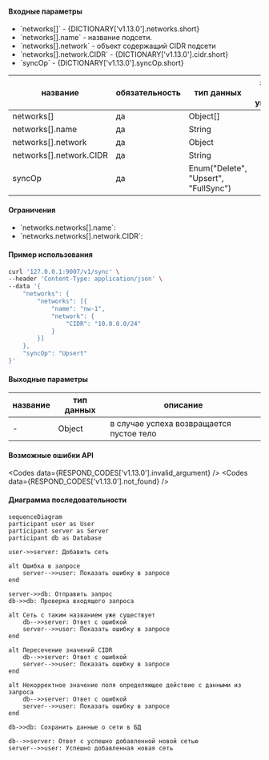 
#### Входные параметры

<ul>
  <li>`networks[]` - {DICTIONARY['v1.13.0'].networks.short}</li>
  <li>`networks[].name` - название подсети.</li>
  <li>`networks[].network` - объект содержащий CIDR подсети</li>
  <li>`networks[].network.CIDR` - {DICTIONARY['v1.13.0'].cidr.short}</li>
  <li>`syncOp` - {DICTIONARY['v1.13.0'].syncOp.short}</li>
</ul>

<div className="scrollable-x">
  <table>
    <thead>
      <tr>
        <th>название</th>
        <th>обязательность</th>
        <th>тип данных</th>
        <th>значение по умолчанию</th>
      </tr>
    </thead>
    <tbody>
      <tr>
        <td>networks[]</td>
        <td>да</td>
        <td>Object[]</td>
        <td></td>
      </tr>
      <tr>
        <td>networks[].name</td>
        <td>да</td>
        <td>String</td>
        <td></td>
      </tr>
      <tr>
        <td>networks[].network</td>
        <td>да</td>
        <td>Object</td>
        <td></td>
      </tr>
      <tr>
        <td>networks[].network.CIDR</td>
        <td>да</td>
        <td>String</td>
        <td></td>
      </tr>
      <tr>
        <td>syncOp</td>
        <td>да</td>
        <td>Enum("Delete", "Upsert", "FullSync")</td>
        <td></td>
      </tr>
    </tbody>
  </table>
</div>

<h4 className="custom-heading">Ограничения</h4>

<ul>
  <li>
    `networks.networks[].name`:
    <Restrictions data={RESTRICTIONS['v1.13.0'].name} />
  </li>
  <li>
    `networks.networks[].network.CIDR`:
    <Restrictions data={RESTRICTIONS['v1.13.0'].cidr} />
  </li>
</ul>

<h4 className="custom-heading">Пример использования</h4>

```bash
curl '127.0.0.1:9007/v1/sync' \
--header 'Content-Type: application/json' \
--data '{
    "networks": {
        "networks": [{
            "name": "nw-1",
            "network": {
                "CIDR": "10.0.0.0/24"
            }
        }]
    },
    "syncOp": "Upsert"
}'
```

<h4 className="custom-heading">Выходные параметры</h4>

<div className="scrollable-x">
  <table>
    <thead>
      <tr>
        <th>название</th>
        <th>тип данных</th>
        <th>описание</th>
      </tr>
    </thead>
    <tbody>
      <tr>
        <td>-</td>
        <td>Object</td>
        <td>в случае успеха возвращается пустое тело</td>
      </tr>
    </tbody>
  </table>
</div>

<h4 className="custom-heading">Возможные ошибки API</h4>

<Codes data={RESPOND_CODES['v1.13.0'].invalid_argument} />
<Codes data={RESPOND_CODES['v1.13.0'].not_found} />

<h4 className="custom-heading">Диаграмма последовательности</h4>

<FancyboxDiagram>

```mermaid
sequenceDiagram
participant user as User
participant server as Server
participant db as Database

user->>server: Добавить сеть

alt Ошибка в запросе
    server-->>user: Показать ошибку в запросе
end

server->>db: Отправить запрос
db->>db: Проверка входящего запроса

alt Сеть с таким названием уже существует
    db-->>server: Ответ с ошибкой
    server-->>user: Показать ошибку в запросе
end

alt Пересечение значений CIDR
    db-->>server: Ответ с ошибкой
    server-->>user: Показать ошибку в запросе
end

alt Некорректное значение поля определяющее действие с данными из запроса
    db-->>server: Ответ с ошибкой
    server-->>user: Показать ошибку в запросе
end

db->>db: Сохранить данные о сети в БД

db-->>server: Ответ с успешно добавленной новой сетью
server-->>user: Успешно добавленная новая сеть
```

</FancyboxDiagram>

